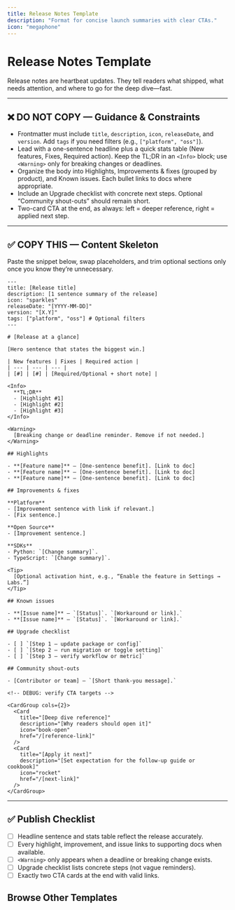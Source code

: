 ```yaml
---
title: Release Notes Template
description: "Format for concise launch summaries with clear CTAs."
icon: "megaphone"
---
```


# Release Notes Template

Release notes are heartbeat updates. They tell readers what shipped, what needs attention, and where to go for the deep dive—fast.

---

## ❌ DO NOT COPY — Guidance & Constraints
- Frontmatter must include `title`, `description`, `icon`, `releaseDate`, and `version`. Add `tags` if you need filters (e.g., `["platform", "oss"]`).
- Lead with a one-sentence headline plus a quick stats table (New features, Fixes, Required action). Keep the TL;DR in an `<Info>` block; use `<Warning>` only for breaking changes or deadlines.
- Organize the body into Highlights, Improvements & fixes (grouped by product), and Known issues. Each bullet links to docs where appropriate.
- Include an Upgrade checklist with concrete next steps. Optional “Community shout-outs” should remain short.
- Two-card CTA at the end, as always: left = deeper reference, right = applied next step.

---

## ✅ COPY THIS — Content Skeleton
Paste the snippet below, swap placeholders, and trim optional sections only once you know they’re unnecessary.

```mdx
---
title: [Release title]
description: [1 sentence summary of the release]
icon: "sparkles"
releaseDate: "[YYYY-MM-DD]"
version: "[X.Y]"
tags: ["platform", "oss"] # Optional filters
---

# [Release at a glance]

[Hero sentence that states the biggest win.]

| New features | Fixes | Required action |
| --- | --- | --- |
| [#] | [#] | [Required/Optional + short note] |

<Info>
  **TL;DR**
  - [Highlight #1]
  - [Highlight #2]
  - [Highlight #3]
</Info>

<Warning>
  [Breaking change or deadline reminder. Remove if not needed.]
</Warning>

## Highlights

- **[Feature name]** — [One-sentence benefit]. [Link to doc]
- **[Feature name]** — [One-sentence benefit]. [Link to doc]
- **[Feature name]** — [One-sentence benefit]. [Link to doc]

## Improvements & fixes

**Platform**
- [Improvement sentence with link if relevant.]
- [Fix sentence.]

**Open Source**
- [Improvement sentence.]

**SDKs**
- Python: `[Change summary]`.
- TypeScript: `[Change summary]`.

<Tip>
  [Optional activation hint, e.g., “Enable the feature in Settings → Labs.”]
</Tip>

## Known issues

- **[Issue name]** — `[Status]`. `[Workaround or link].`
- **[Issue name]** — `[Status]`. `[Workaround or link].`

## Upgrade checklist

- [ ] `[Step 1 — update package or config]`
- [ ] `[Step 2 — run migration or toggle setting]`
- [ ] `[Step 3 — verify workflow or metric]`

## Community shout-outs

- [Contributor or team] — `[Short thank-you message].`

<!-- DEBUG: verify CTA targets -->

<CardGroup cols={2}>
  <Card
    title="[Deep dive reference]"
    description="[Why readers should open it]"
    icon="book-open"
    href="/[reference-link]"
  />
  <Card
    title="[Apply it next]"
    description="[Set expectation for the follow-up guide or cookbook]"
    icon="rocket"
    href="/[next-link]"
  />
</CardGroup>
```

---

## ✅ Publish Checklist
- [ ] Headline sentence and stats table reflect the release accurately.
- [ ] Every highlight, improvement, and issue links to supporting docs when available.
- [ ] `<Warning>` only appears when a deadline or breaking change exists.
- [ ] Upgrade checklist lists concrete steps (not vague reminders).
- [ ] Exactly two CTA cards at the end with valid links.

## Browse Other Templates

<CardGroup cols={3}>
  <Card
    title="Quickstart"
    description="Install → Configure → Add → Search → Delete."
    icon="rocket"
    href="/templates/quickstart_template"
  />
  <Card
    title="Operation Guide"
    description="Single task walkthrough with verification checkpoints."
    icon="circle-check"
    href="/templates/operation_guide_template"
  />
  <Card
    title="Feature Guide"
    description="Explain when and why to use a capability, not just the API."
    icon="sparkles"
    href="/templates/feature_guide_template"
  />
  <Card
    title="Concept Guide"
    description="Define mental models, key terms, and diagrams."
    icon="brain"
    href="/templates/concept_guide_template"
  />
  <Card
    title="Integration Guide"
    description="Configure Mem0 alongside third-party tools."
    icon="plug"
    href="/templates/integration_guide_template"
  />
  <Card
    title="Cookbook"
    description="Narrative, end-to-end walkthroughs."
    icon="book-open"
    href="/templates/cookbook_template"
  />
  <Card
    title="API Reference"
    description="Endpoint specifics with dual-language examples."
    icon="code"
    href="/templates/api_reference_template"
  />
  <Card
    title="Parameters Reference"
    description="Accepted fields, defaults, and misuse fixes."
    icon="list"
    href="/templates/parameters_reference_template"
  />
  <Card
    title="Migration Guide"
    description="Plan → migrate → validate with rollback."
    icon="arrow-right"
    href="/templates/migration_guide_template"
  />
  <Card
    title="Release Notes"
    description="Ship highlights and required CTAs."
    icon="megaphone"
    href="/templates/release_notes_template"
  />
  <Card
    title="Troubleshooting Playbook"
    description="Symptom → diagnose → fix."
    icon="life-buoy"
    href="/templates/troubleshooting_playbook_template"
  />
  <Card
    title="Section Overview"
    description="Landing pages with card grids and CTA pair."
    icon="grid"
    href="/templates/section_overview_template"
  />
</CardGroup>

<CardGroup cols={2}>
  <Card
    title="Contribution Hub"
    description="Review the authoring workflow and linked templates."
    icon="clipboard-list"
    href="/platform/contribute"
  />
  <Card
    title="Docs Home"
    description="Return to the platform overview once you’re done."
    icon="compass"
    href="/platform/overview"
  />
</CardGroup>
